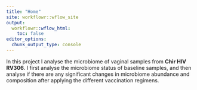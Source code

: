```yaml
---
title: "Home"
site: workflowr::wflow_site
output:
  workflowr::wflow_html:
    toc: false
editor_options:
  chunk_output_type: console
---
```


In this project I analyse  the microbiome of vaginal samples from **Chir HIV RV306**. I first analyse the microbiome status of baseline samples, and then analyse if there are any significant changes in microbiome abundance and composition after applying the different vaccination regimens. 

